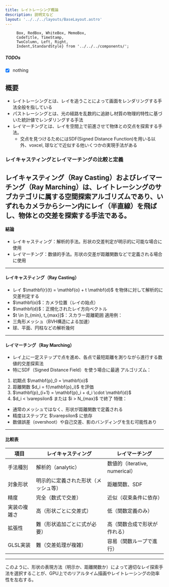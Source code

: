 ```yaml
---
title: レイトレーシング概論
description: 説明文など
layout: '../../../layouts/BaseLayout.astro'
---
```



         Box, RedBox, WhiteBox, MemoBox, 
         CodeTitle, TimeStamp,
         TwoColumn, Left, Right,
         Indent,StandardStyle} from '../../../components/';

<StandardStyle />

##### TODOs

 - [x] nothing

## 概要
- レイトレーシングとは、レイを追うことによって画面をレンダリングする手法全般を指している
- パストレーシングとは、光の経路を乱数的に追跡し材質の物理的特性に基づいた統計値でレンダリングする手法
- レイマーチングとは、レイを空間上で前進させて物体との交点を探索する手法。
  - 交点を見つけるためにはSDF(Signed Distance Function)を用いる以外、voxcel, 球などで近似する他いくつかの実現手法がある


### レイキャスティングとレイマーチングの比較と定義
レイキャスティング（Ray Casting）およびレイマーチング（Ray Marching）は、レイトレーシングのサブカテゴリに属する空間探索アルゴリズムであり、いずれもカメラからシーン内にレイ（半直線）を飛ばし、物体との交差を探索する手法である。
---
#### 結論
* レイキャスティング：解析的手法。形状の交差判定が明示的に可能な場合に使用
* レイマーチング：数値的手法。形状の交差が距離関数などで定義される場合に使用
---
#### レイキャスティング（Ray Casting）
* レイ \$\mathbf{r}(t) = \mathbf{o} + t \mathbf{d}\$ を物体に対して解析的に交差判定する
* \$\mathbf{o}\$：カメラ位置（レイの始点）
* \$\mathbf{d}\$：正規化されたレイ方向ベクトル
* \$t \in \[t\_{min}, t\_{max}]\$：スカラー距離範囲
適用例：
* 三角形メッシュ（BVH構造による加速）
* 球、平面、円柱などの解析幾何
---
#### レイマーチング（Ray Marching）
* レイ上に一定ステップで点を進め、各点で最短距離を測りながら進行する数値的交差探索法
* 特にSDF（Signed Distance Field）を使う場合に最適
アルゴリズム：
1. 初期点 \$\mathbf{p}\_0 = \mathbf{o}\$
2. 距離関数 \$d\_i = f(\mathbf{p}\_i)\$ を評価
3. \$\mathbf{p}\_{i+1} = \mathbf{p}\_i + d\_i \cdot \mathbf{d}\$
4. \$d\_i < \varepsilon\$ または \$i > N\_{max}\$ で終了
特徴：
* 通常のメッシュではなく、形状が距離関数で定義される
* 精度はステップと \$\varepsilon\$ に依存
* 数値誤差（overshoot）や自己交差、影のバンディングを生む可能性あり
---
#### 比較表
| 項目     | レイキャスティング          | レイマーチング                   |
| ------ | ------------------ | ------------------------- |
| 手法種別   | 解析的（analytic）      | 数値的（iterative, numerical） |
| 対象形状   | 明示的に定義された形状（メッシュ等） | 距離関数、SDF                  |
| 精度     | 完全（数式で交差）          | 近似（収束条件に依存）               |
| 実装の複雑さ | 高（形状ごとに交差式）        | 低（関数定義のみ）                 |
| 拡張性    | 難（形状追加ごとに式が必要）     | 高（関数合成で形状が作れる）            |
| GLSL実装 | 難（交差処理が複雑）         | 容易（関数ループで進行）              |
---
このように、形状の表現方法（明示か、距離関数か）によって適切なレイ探索手法を選択することが、GPU上でのリアルタイム描画やレイトレーシングの効率性を左右する。

